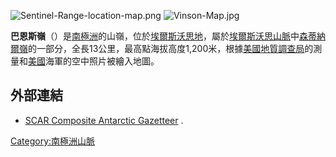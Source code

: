 [[Image:Sentinel-Range-location-map.png|thumb]]
[[Image:Vinson-Map.jpg|thumb]]

{{Coord|78|8|S|84|50|W|source:GNIS|display=title}}

'''巴恩斯嶺'''（{{lang-en|Barnes Ridge}}）是[[南極洲|南極洲]]的山嶺，位於[[埃爾斯沃思地|埃爾斯沃思地]]，屬於[[埃爾斯沃思山脈|埃爾斯沃思山脈]]中[[森蒂納爾嶺|森蒂納爾嶺]]的一部分，全長13公里，最高點海拔高度1,200米，根據[[美國地質調查局|美國地質調查局]]的測量和[[美國|美國]]海軍的空中照片被繪入地圖。

==外部連結==
* [http://data.aad.gov.au/aadc/gaz/scar/ SCAR Composite Antarctic Gazetteer] {{WebCite|url=https://www.webcitation.org/5ug2CfC7m?url=http://data.aad.gov.au/aadc/gaz/scar/ |date=20101202140255 |dateformat=iso }}.

{{DEFAULTSORT:Barnes Ridge}}
[[Category:南極洲山脈|Category:南極洲山脈]]


{{EllsworthLand-geo-stub}}